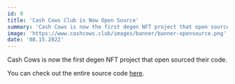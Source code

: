 ```yaml
---
id: 9
title: 'Cash Cows Club is Now Open Source'
summary: 'Cash Cows is now the first degen NFT project that open sourced their code.'
image: 'https://www.cashcows.club/images/banner/banner-opensource.png'
date: '08.15.2022'
---
```


Cash Cows is now the first degen NFT project that open sourced their code.

You can check out the entire source code [here](https://github.com/cash-cows).

<TwitterTweetEmbed tweetId="1558862302253703168" />